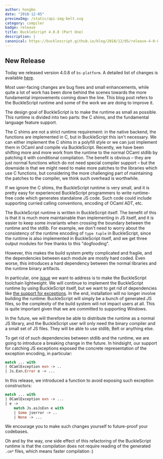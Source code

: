```yaml
---
author: hongbo
date: "2018-12-05" 
previewImg: /static/api-img-belt.svg
category: compiler
badge: release
title: BuckleScript 4.0.8 (Part One)
description: |
canonical: https://bucklescript.github.io/blog/2018/12/05/release-4-0-8
---
```


## New Release

Today we released version 4.0.8 of `bs-platform`.
A detailed list of changes is available
[here](https://github.com/BuckleScript/bucklescript/blob/master/Changes.md#408).

Most user-facing changes are bug fixes and small enhancements, while quite a
lot of work has been done behind the scenes towards the more fundamental
improvements coming down the line. This blog post refers to the BuckleScript
runtime and some of the work we are doing to improve it. 

The design goal of BuckleScript is to make the runtime as small as possible.
This runtime is divided into two parts: the C shims, and the fundamental
language feature support.

The C shims are not a strict runtime requirement: in the native backend, the
functions are implemented in C, but in BuckleScript this isn't necessary. We
can either implement the C shims in a polyfill style or we can just implement
them in OCaml and compile via BuckleScript. Recently, we have been shifting
more and more work from the runtime to the normal OCaml stdlib by patching it
with conditional compilation. The benefit is obvious – they are just normal
functions which do not need special compiler support – but the downside is that
we might need to make more patches to the libraries which use C functions, but
considering the more challenging part of maintaining the patches to the
compiler, we think such overhead is worthwhile.

If we ignore the C shims, the BuckleScript runtime is very small, and it is
pretty easy for experienced BuckleScript programmers to write runtime-free code
which generates standalone JS code. Such code could include supporting curried
calling conventions, encoding of OCaml ADT, etc.

The BuckleScript runtime is written in BuckleScript itself. The benefit of this
is that it is much more maintainable than implementing in JS itself, and it is
easier to keep some invariants when crossing the boundary between the runtime
and the stdlib. For example, we don't need to worry about the consistency of
the runtime encoding of `type tuple` in BuckleScript, since the runtime is also
implemented in BuckleScript itself, and we get three output modules for free
thanks to this "dogfooding".

However, this makes the build system pretty complicated and fragile, and the
dependencies between each module are mostly hard coded. Even worse, this
introduces a hard dependency between the normal libraries and the runtime
binary artifacts.

In particular, one
[issue](https://github.com/BuckleScript/bucklescript/issues/2772) we want to
address is to make the BuckleScript toolchain lightweight. We will continue to
implement the BuckleScript runtime by using BuckleScript itself, but we want to
get rid of dependencies like [the support for
exceptions](https://github.com/BuckleScript/bucklescript/issues/3164). In the
end, installation will no longer involve building the runtime: BuckleScript
will simply be a bunch of generated JS files, so the complexity of the build
system will not impact users at all. This is quite important given that we are
committed to supporting Windows.

In the future, we will therefore be able to distribute the runtime as a normal
JS library, and the BuckleScript user will only need the binary compiler and a
small set of JS files. They will be able to use stdlib, Belt or anything else.

To get rid of such dependencies between stdlib and the runtime, we are going to
introduce a breaking change in the future. In hindsight, our support for
catching JS exceptions exposed the concrete representation of the exception
encoding, in particular:

```ocaml
match ... with 
| OCamlException exn -> ..
| Js.Exn.Error e -> ...
```

In this release, we introduced a function to avoid exposing such exception constructors:

```ocaml
match ... with 
| OCamlException exn -> ...
| e -> 
    match Js.asJsExn e with 
    | Some jserror -> ..
    | None -> ...
```

We encourage you to make such changes yourself to future-proof your codebases.

Oh and by the way, one side effect of this refactoring of the BuckleScript
runtime is that the compilation does not require reading of the generated
`.cm*` files, which means faster compilation :)
